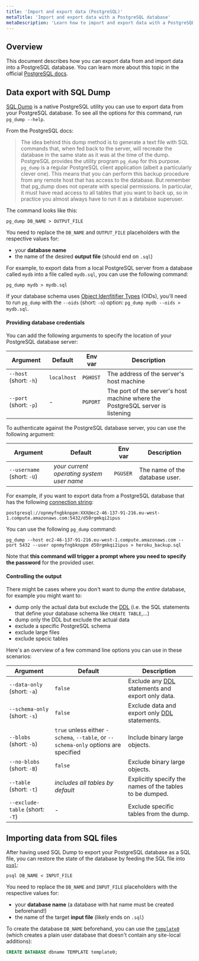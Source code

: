 ```yaml
---
title: 'Import and export data (PostgreSQL)'
metaTitle: 'Import and export data with a PostgreSQL database'
metaDescription: 'Learn how to import and export data with a PostgreSQL database.'
---
```


## Overview

This document describes how you can export data from and import data into a PostgreSQL database. You can learn more about this topic in the official [PostgreSQL docs](https://www.postgresql.org/docs/9.1/backup-dump.html).

## Data export with SQL Dump

[SQL Dump](https://www.postgresql.org/docs/9.1/backup-dump.html) is a native PostgreSQL utility you can use to export data from your PostgreSQL database. To see all the options for this command, run `pg_dump --help`.

From the PostgreSQL docs:

> The idea behind this dump method is to generate a text file with SQL commands that, when fed back to the server, will recreate the database in the same state as it was at the time of the dump. PostgreSQL provides the utility program `pg_dump` for this purpose.
> `pg_dump` is a regular PostgreSQL client application (albeit a particularly clever one). This means that you can perform this backup procedure from any remote host that has access to the database. But remember that pg_dump does not operate with special permissions. In particular, it must have read access to all tables that you want to back up, so in practice you almost always have to run it as a database superuser.

The command looks like this:

```psql
pg_dump DB_NAME > OUTPUT_FILE
```

You need to replace the `DB_NAME` and `OUTPUT_FILE` placeholders with the respective values for:

- your **database name**
- the name of the desired **output file** (should end on `.sql`)

For example, to export data from a local PostgreSQL server from a database called `mydb` into a file called `mydb.sql`, you can use the following command:

```
pg_dump mydb > mydb.sql
```

If your database schema uses [Object Idenfitifier Types](https://www.postgresql.org/docs/8.1/datatype-oid.html) (OIDs), you'll need to run `pg_dump` with the `--oids` (short: `-o`) option: `pg_dump mydb --oids > mydb.sql`.

#### Providing database credentials

You can add the following arguments to specify the location of your PostgreSQL database server:

| Argument               | Default     | Env var  | Description                                                                    |
| ---------------------- | ----------- | -------- | ------------------------------------------------------------------------------ |
| `--host` (short: `-h`) | `localhost` | `PGHOST` | The address of the server's host machine                                       |
| `--port` (short: `-p`) | -           | `PGPORT` | The port of the server's host machine where the PostgreSQL server is listening |

To authenticate against the PostgreSQL database server, you can use the following argument:

| Argument                   | Default                                   | Env var  | Description                    |
| -------------------------- | ----------------------------------------- | -------- | ------------------------------ |
| `--username` (short: `-U`) | _your current operating system user name_ | `PGUSER` | The name of the database user. |

For example, if you want to export data from a PostgreSQL database that has the following [connection string](../../../reference/database-connectors/postgresql):

```
postgresql://opnmyfngbknppm:XXX@ec2-46-137-91-216.eu-west-1.compute.amazonaws.com:5432/d50rgmkqi2ipus
```

You can use the following `pg_dump` command:

```
pg_dump --host ec2-46-137-91-216.eu-west-1.compute.amazonaws.com --port 5432 --user opnmyfngbknppm d50rgmkqi2ipus > heroku_backup.sql
```

Note that **this command will trigger a prompt where you need to specify the password** for the provided user.

#### Controlling the output

There might be cases where you don't want to dump the _entire_ database, for example you might want to:

- dump only the actual data but exclude the [DDL](https://www.postgresql.org/docs/8.4/ddl.html) (i.e. the SQL statements that define your database schema like `CREATE TABLE`,...)
- dump only the DDL but exclude the actual data
- exclude a specific PostgreSQL schema
- exclude large files
- exclude specic tables

Here's an overview of a few command line options you can use in these scenarios:

| Argument                        | Default                                                                             | Description                                                                                      |
| ------------------------------- | ----------------------------------------------------------------------------------- | ------------------------------------------------------------------------------------------------ |
| `--data-only` (short: `-a`)     | `false`                                                                             | Exclude any [DDL](https://www.postgresql.org/docs/8.4/ddl.html) statements and export only data. |
| `--schema-only` (short: `-s`)   | `false`                                                                             | Exclude data and export only [DDL](https://www.postgresql.org/docs/8.4/ddl.html) statements.     |
| `--blobs` (short: `-b`)         | `true` unless either `-schema`, `--table`, or `--schema-only` options are specified | Include binary large objects.                                                                    |
| `--no-blobs` (short: `-B`)      | `false`                                                                             | Exclude binary large objects.                                                                    |
| `--table` (short: `-t`)         | _includes all tables by default_                                                    | Explicitly specify the names of the tables to be dumped.                                         |
| `--exclude-table` (short: `-T`) | -                                                                                   | Exclude specific tables from the dump.                                                           |

## Importing data from SQL files

After having used SQL Dump to export your PostgreSQL database as a SQL file, you can restore the state of the database by feeding the SQL file into [`psql`](https://www.postgresql.org/docs/9.3/app-psql.html):

```
psql DB_NAME < INPUT_FILE
```

You need to replace the `DB_NAME` and `INPUT_FILE` placeholders with the respective values for:

- your **database name** (a database with hat name must be created beforehand!)
- the name of the target **input file** (likely ends on `.sql`)

To create the database `DB_NAME` beforehand, you can use the [`template0`](https://www.postgresql.org/docs/9.5/manage-ag-templatedbs.html) (which creates a plain user database that doesn't contain any site-local additions):

```sql
CREATE DATABASE dbname TEMPLATE template0;
```
